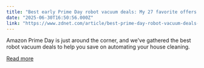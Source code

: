```yaml
---
title: "Best early Prime Day robot vacuum deals: My 27 favorite offers available now"
date: "2025-06-30T16:50:56.000Z"
link: "https://www.zdnet.com/article/best-prime-day-robot-vacuum-deals-2025/"
---
```


Amazon Prime Day is just around the corner, and we've gathered the best robot vacuum deals to help you save on automating your house cleaning.

[Read more](https://www.zdnet.com/article/best-prime-day-robot-vacuum-deals-2025/)
